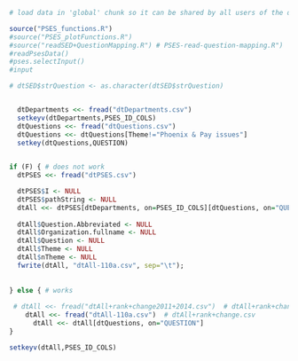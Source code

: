 
```r
# load data in 'global' chunk so it can be shared by all users of the dashboard

source("PSES_functions.R")
#source("PSES_plotFunctions.R")
#source("readSED+QuestionMapping.R") # PSES-read-question-mapping.R")
#readPsesData()
#pses.selectInput()
#input

# dtSED$strQuestion <- as.character(dtSED$strQuestion)


  dtDepartments <<- fread("dtDepartments.csv")  
  setkeyv(dtDepartments,PSES_ID_COLS)
  dtQuestions <<- fread("dtQuestions.csv")
  dtQuestions <<- dtQuestions[Theme!="Phoenix & Pay issues"] 
  setkey(dtQuestions,QUESTION)
  

if (F) { # does not work
  dtPSES <<- fread("dtPSES.csv")

  dtPSES$I <- NULL
  dtPSES$pathString <- NULL
  dtAll <<- dtPSES[dtDepartments, on=PSES_ID_COLS][dtQuestions, on="QUESTION"]
  
  dtAll$Question.Abbreviated <- NULL
  dtAll$Organization.fullname <- NULL
  dtAll$Question <- NULL
  dtAll$Theme <- NULL
  dtAll$nTheme <- NULL
  fwrite(dtAll, "dtAll-110a.csv", sep="\t"); 
  
  
} else { # works
  
 # dtAll <<- fread("dtAll+rank+change2011+2014.csv")  # dtAll+rank+change.csv
    dtAll <<- fread("dtAll-110a.csv")  # dtAll+rank+change.csv
      dtAll <<- dtAll[dtQuestions, on="QUESTION"]
}

setkeyv(dtAll,PSES_ID_COLS)



```


<!-- {data-orientation=rows, data-icon="fa-list"} -->


<!-- ## A page setting {.sidebar} -->

<!-- Local setting 1 -->

<!-- Link to [Page Tri](#page-3) -->

<!-- ## Column A1 -->

<!-- BB -->

<!-- ## Column A2 -->

<!-- CC -->
<!-- -------------------------- --> 

<!-- # Header B {.tabset} -->

<!-- ## Column B1 -->

